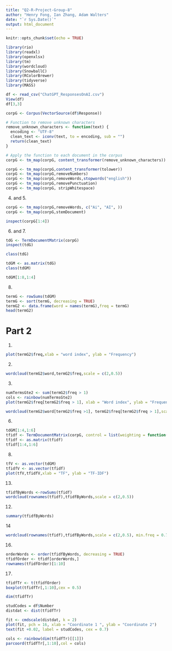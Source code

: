 ```yaml
---
title: "Q2-R-Project-Group-8"
author: "Henry Fong, Ian Zhang, Adam Walters"
date: "`r Sys.Date()`"
output: html_document
---
```


```r
knitr::opts_chunk$set(echo = TRUE)
```

```r
library(rio)
library(readxl)
library(openxlsx)
library(tm)
library(wordcloud)
library(SnowballC)
library(RColorBrewer)
library(tidyverse)
library(MASS)

```

```r
df <- read_csv("ChatGPT_ResponsesOnAI.csv")
View(df)
df[3,3]
```

```r
corpG <- Corpus(VectorSource(df$Response))

```

```r

# Function to remove unknown characters
remove_unknown_characters <- function(text) {
  encoding <- "UTF-8"
  clean_text <- iconv(text, to = encoding, sub = "")
  return(clean_text)
}

# Apply the function to each document in the corpus
corpG <- tm_map(corpG, content_transformer(remove_unknown_characters))


```

```r
corpG <- tm_map(corpG,content_transformer(tolower))
corpG <- tm_map(corpG,removeNumbers)
corpG <- tm_map(corpG,removeWords,stopwords("english"))
corpG <- tm_map(corpG,removePunctuation)
corpG <- tm_map(corpG, stripWhitespace)
```
4. and 5.
```r
corpG <- tm_map(corpG,removeWords, c("Ai", "AI", ))
corpG <- tm_map(corpG,stemDocument)

inspect(corpG[1:4])
```
6. and 7.
```r
tdG <- TermDocumentMatrix(corpG)
inspect(tdG)

class(tdG)

tdGM <- as.matrix(tdG)
class(tdGM)

tdGM[1:8,1:4]
```

8.
```r
termG <- rowSums(tdGM)
termG <- sort(termG, decreasing = TRUE)
termG2 <- data.frame(word = names(termG),freq = termG)
head(termG2)
```


# Part 2
1.
```r
plot(termG2$freq,xlab = "word index", ylab = "Frequency")
```

2.
```r
wordcloud(termG2$word,termG2$freq,scale = c(2,0.5))
```

3.
```r
numTermsGte2 <- sum(termG2$freq > 1)
cols <- rainbow(numTermsGte2)
plot(termG2$freq[termG2$freq > 1], xlab = "Word index", ylab = "Frequency")

wordcloud(termG2$word[termG2$freq >1], termG2$freq[termG2$freq > 1],scale = c(2,0.5), min.freq = 2, rot.per = .5,colors = cols, random.color = FALSE, ordered.colors = TRUE)
```


6.
```r
tdGM[1:4,1:6]
tfidf <- TermDocumentMatrix(corpG, control = list(weighting = function(x) {weightTfIdf(x)}))
tfidf <- as.matrix(tfidf)
tfidf[1:4,1:6]
```

8.
```r
tfV <- as.vector(tdGM)
tfidfV <- as.vector(tfidf)
plot(tfV,tfidfV,xlab = "TF", ylab = "TF-IDF")
```


13.
```r
tfidfByWords <-rowSums(tfidf)
wordcloud(rownames(tfidf),tfidfByWords,scale = c(2,0.5))
```


12. 
```r
summary(tfidfByWords)
```



14
```r
wordcloud(rownames(tfidf),tfidfByWords,scale = c(2,0.5), min.freq = 0.75)
```

16.
```r
orderWords <- order(tfidfByWords, decreasing = TRUE)
tfidfOrder <- tfidf[orderWords,]
rownames(tfidfOrder)[1:10]


```

17.
```r
tfidfTr <- t(tfidfOrder)
boxplot(tfidfTr[,1:10],cex = 0.5)
```

```r
dim(tfidfTr)

```

```r
studCodes = df$Number
distdat <- dist(tfidfTr)

fit <- cmdscale(distdat, k = 2)
plot(fit, pch = 16, xlab = "Coordinate 1 ", ylab = "Coordinate 2")
text(fit +0.02, label = studCodes, cex = 0.7)

```

```r
cols <- rainbow(dim(tfidfTr)[[1]])
parcoord(tfidfTr[,1:10],col = cols)
```
